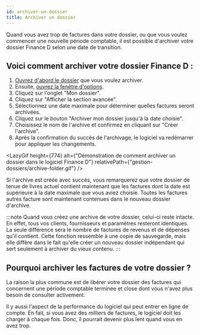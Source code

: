 ```yaml
---
id: archiver-un-dossier
title: Archiver un dossier
---
```



Quand vous avez trop de factures dans votre dossier, ou que vous voulez commencer
une nouvelle période comptable, il est possible d'archiver votre dossier Finance&nbsp;D
selon une date de transition.

## Voici comment archiver votre dossier Finance&nbsp;D&nbsp;:

1. [Ouvrez d'abord le dossier](/docs/bases/ouvrir-dossier) que vous voulez archiver.
2. Ensuite, [ouvrez la fenêtre d'options](/docs/navigation/fenetre-options-preferences-parametres).
3. Cliquez sur l'onglet "Mon dossier".
4. Cliquez sur "Afficher la section avancée".
5. Sélectionnez une date maximale pour déterminer quelles factures seront archivées.
6. Cliquez sur le bouton "Archiver mon dossier jusqu'à la date choisie".
7. Choisissez le nom de l'archive et confirmez en cliquant sur "Créer l'archive".
8. Après la confirmation du succès de l'archivage, le logiciel va redémarrer pour appliquer les changements.

<LazyGif
  height={774}
  alt={"Démonstration de comment archiver un dossier dans le logiciel Finance D"}
  relativePath={"gestion-dossiers/archive-folder.gif"}
/>

Si l'archive est créée avec succès, vous remarquerez que votre dossier de tenue de livres actuel
contient maintenant que les factures dont la date est supérieure à la date maximale que vous aviez choisie.
Toutes les factures autres facture sont maintenant contenues dans le nouveau dossier d'archive.

:::note
Quand vous créez une archive de votre dossier, celui-ci reste intacte.
En effet, tous vos clients, fournisseurs et paramètres resteront identiques.
La seule différence sera le nombre de factures de revenus et de dépenses qu'il contient.
Cette fonction ressemble à une copie de sauvegarde, mais elle diffère dans le fait
qu'elle créer un nouveau dossier
indépendant qui sert seulement à archiver du vieux contenu.
:::

## Pourquoi archiver les factures de votre dossier ?
La raison la plus commune est de libérer votre dossier des factures
qui concernent une période comptable terminée et close dont vous n'avez plus besoin de consulter activement.

Il y aussi l'aspect de la performance du logiciel qui peut entrer en ligne de compte.
En fait, si vous avez des milliers de factures, le logiciel doit les charger à chaque fois.
Donc, il pourrait devenir plus lent quand vous en avez trop.

<br/>
<br/>
